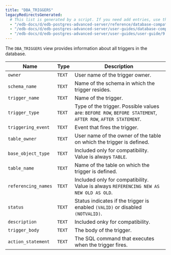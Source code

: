 ```yaml
---
title: "DBA_TRIGGERS"
legacyRedirectsGenerated:
  # This list is generated by a script. If you need add entries, use the `legacyRedirects` key.
  - "/edb-docs/d/edb-postgres-advanced-server/reference/database-compatibility-for-oracle-developers-reference-guide/9.6/Database_Compatibility_for_Oracle_Developers_Reference_Guide.1.159.html"
  - "/edb-docs/d/edb-postgres-advanced-server/user-guides/database-compatibility-for-oracle-developers-guide/9.5/Database_Compatibility_for_Oracle_Developers_Guide.1.271.html"
  - "/edb-docs/d/edb-postgres-advanced-server/user-guides/user-guide/9.5/EDB_Postgres_Enterprise_Guide.1.217.html"
---
```


<div id="dba_triggers" class="registered_link"></div>

The `DBA_TRIGGERS` view provides information about all triggers in the database.

| Name                | Type   | Description                                                                                                    |
| ------------------- | ------ | -------------------------------------------------------------------------------------------------------------- |
| `owner`             | `TEXT` | User name of the trigger owner.                                                                              |
| `schema_name`       | `TEXT` | Name of the schema in which the trigger resides.                                                           |
| `trigger_name`      | `TEXT` | Name of the trigger.                                                                                       |
| `trigger_type`      | `TEXT` | Type of the trigger. Possible values are: `BEFORE ROW`, `BEFORE STATEMENT`, `AFTER ROW`, `AFTER STATEMENT`. |
| `triggering_event`  | `TEXT` | Event that fires the trigger.                                                                              |
| `table_owner`       | `TEXT` | User name of the owner of the table on which the trigger is defined.                                       |
| `base_object_type`  | `TEXT` | Included only for compatibility. Value is always `TABLE`.                                                      |
| `table_name`        | `TEXT` | Name of the table on which the trigger is defined.                                                         |
| `referencing_names` | `TEXT` | Included only for compatibility. Value is always `REFERENCING NEW AS NEW OLD AS OLD`.                          |
| `status`            | `TEXT` | Status indicates if the trigger is enabled `(VALID)` or disabled `(NOTVALID)`.                                 |
| `description`       | `TEXT` | Included onky for compatibility.                                                                               |
| `trigger_body`      | `TEXT` | The body of the trigger.                                                                                       |
| `action_statement`  | `TEXT` | The SQL command that executes when the trigger fires.                                                          |
